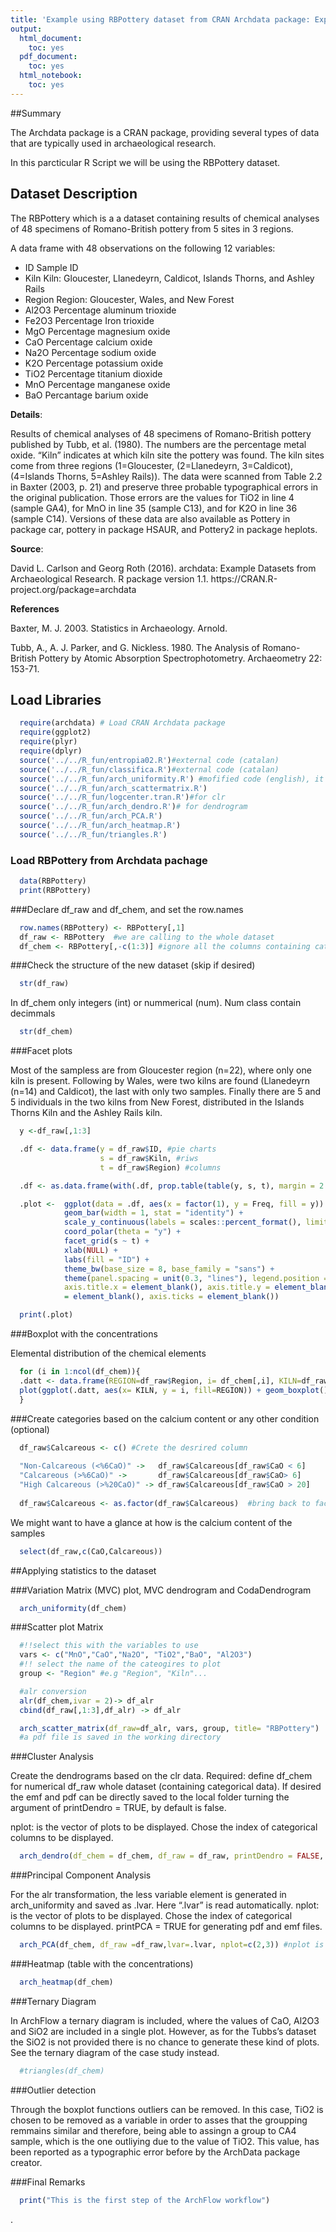 ```yaml
---
title: 'Example using RBPottery dataset from CRAN Archdata package: Exploratory analysis of archaeological ceramic compositions'
output:
  html_document:
    toc: yes
  pdf_document:
    toc: yes
  html_notebook:
    toc: yes
---
```


##Summary

The Archdata package is a CRAN package, providing several types of data that are typically used in archaeological research. 

In this parcticular R Script we will be using the RBPottery dataset.

## Dataset Description

The RBPottery which is a a dataset containing results of chemical analyses of 48 specimens of Romano-British pottery from 5 sites in 3 regions. 

A data frame with 48 observations on the following 12 variables:

* ID Sample ID
* Kiln Kiln: Gloucester, Llanedeyrn, Caldicot, Islands Thorns, and Ashley Rails
* Region Region: Gloucester, Wales, and New Forest
* Al2O3 Percentage aluminum trioxide
* Fe2O3 Percentage Iron trioxide
* MgO Percentage magnesium oxide
* CaO Percentage calcium oxide
* Na2O Percentage sodium oxide
* K2O Percentage potassium oxide
* TiO2 Percentage titanium dioxide
* MnO Percentage manganese oxide
* BaO Percantage barium oxide

**Details**:

Results of chemical analyses of 48 specimens of Romano-British pottery published by Tubb, et al.
(1980). The numbers are the percentage metal oxide. "Kiln" indicates at which kiln site the pottery
was found. The kiln sites come from three regions (1=Gloucester, (2=Llanedeyrn, 3=Caldicot),
(4=Islands Thorns, 5=Ashley Rails)). The data were scanned from Table 2.2 in Baxter (2003, p.
21) and preserve three probable typographical errors in the original publication. Those errors are
the values for TiO2 in line 4 (sample GA4), for MnO in line 35 (sample C13), and for K2O in line
36 (sample C14). Versions of these data are also available as Pottery in package car, pottery in
package HSAUR, and Pottery2 in package heplots.

**Source**:

David L. Carlson and Georg Roth (2016). archdata: Example Datasets from Archaeological
Research. R package version 1.1. https://CRAN.R-project.org/package=archdata

**References**

Baxter, M. J. 2003. Statistics in Archaeology. Arnold.

Tubb, A., A. J. Parker, and G. Nickless. 1980. The Analysis of Romano-British Pottery by Atomic
Absorption Spectrophotometry. Archaeometry 22: 153-71.

## Load Libraries
```r
  require(archdata) # Load CRAN Archdata package
  require(ggplot2)
  require(plyr)
  require(dplyr)
  source('../../R_fun/entropia02.R')#external code (catalan)
  source('../../R_fun/classifica.R')#external code (catalan)
  source('../../R_fun/arch_uniformity.R') #mofified code (english), it uses functions from entropia02.R and classifica.R
  source('../../R_fun/arch_scattermatrix.R')
  source('../../R_fun/logcenter.tran.R')#for clr 
  source('../../R_fun/arch_dendro.R')# for dendrogram
  source('../../R_fun/arch_PCA.R')
  source('../../R_fun/arch_heatmap.R')
  source('../../R_fun/triangles.R')
```

### Load RBPottery from Archdata pachage
```r
  data(RBPottery)
  print(RBPottery)
```

###Declare df_raw and df_chem, and set the row.names
```r
  row.names(RBPottery) <- RBPottery[,1]
  df_raw <- RBPottery  #we are calling to the whole dataset
  df_chem <- RBPottery[,-c(1:3)] #ignore all the columns containing categorical data, 9 in this case. 
```

###Check the structure of the new dataset (skip if desired)
```r
  str(df_raw)
```
In df_chem only integers (int) or nummerical (num). Num class contain decimmals 
```r
  str(df_chem)
```

###Facet plots

Most of the sampless are from Gloucester region (n=22), where only one kiln is present. Following by Wales, were two kilns are found (Llanedeyrn (n=14) and Caldicot), the last with only two samples. Finally there are 5 and 5 individuals in the two kilns from New Forest, distributed in the Islands Thorns Kiln and the Ashley Rails kiln.

```r
  y <-df_raw[,1:3]

  .df <- data.frame(y = df_raw$ID, #pie charts
                    s = df_raw$Kiln, #riws 
                    t = df_raw$Region) #columns

  .df <- as.data.frame(with(.df, prop.table(table(y, s, t), margin = 2:3)))

  .plot <-  ggplot(data = .df, aes(x = factor(1), y = Freq, fill = y)) + 
            geom_bar(width = 1, stat = "identity") + 
            scale_y_continuous(labels = scales::percent_format(), limits = c(0, 1)) + 
            coord_polar(theta = "y") + 
            facet_grid(s ~ t) + 
            xlab(NULL) + 
            labs(fill = "ID") + 
            theme_bw(base_size = 8, base_family = "sans") + 
            theme(panel.spacing = unit(0.3, "lines"), legend.position = "right", 
            axis.title.x = element_blank(), axis.title.y = element_blank(), axis.text.y 
            = element_blank(), axis.ticks = element_blank())

  print(.plot)
```

###Boxplot with the concentrations

Elemental distribution of the chemical elements
```r
  for (i in 1:ncol(df_chem)){
  .datt <- data.frame(REGION=df_raw$Region, i= df_chem[,i], KILN=df_raw$Kiln)
  plot(ggplot(.datt, aes(x= KILN, y = i, fill=REGION)) + geom_boxplot() + ylab(colnames(df_chem)[i]))
  }
```

###Create categories based on the calcium content or any other condition (optional)
```r
  df_raw$Calcareous <- c() #Crete the desrired column
  
  "Non-Calcareous (<%6CaO)" ->   df_raw$Calcareous[df_raw$CaO < 6]
  "Calcareous (>%6CaO)" ->       df_raw$Calcareous[df_raw$CaO> 6]
  "High Calcareous (>%20CaO)" -> df_raw$Calcareous[df_raw$CaO > 20]
   
  df_raw$Calcareous <- as.factor(df_raw$Calcareous)  #bring back to factors
```

We might want to have a glance at how is the calcium content of the samples 
```r
  select(df_raw,c(CaO,Calcareous)) 
```
##Applying statistics to the dataset

###Variation Matrix (MVC) plot, MVC dendrogram and CodaDendrogram

```r
  arch_uniformity(df_chem)
```

###Scatter plot Matrix
```r
  #!!select this with the variables to use 
  vars <- c("MnO","CaO","Na2O", "TiO2","BaO", "Al2O3") 
  #!! select the name of the cateogires to plot
  group <- "Region" #e.g "Region", "Kiln"...

  #alr conversion
  alr(df_chem,ivar = 2)-> df_alr
  cbind(df_raw[,1:3],df_alr) -> df_alr

  arch_scatter_matrix(df_raw=df_alr, vars, group, title= "RBPottery")
  #a pdf file is saved in the working directory
```

###Cluster Analysis

Create the dendrograms based on the clr data. Required: define df_chem for numerical df_raw whole dataset (containing categorical data). If desired the emf and pdf can be directly saved to the local folder turning the argument of printDendro = TRUE, by default is false.

nplot: is the vector of plots to be displayed. Chose the index of categorical columns to be displayed. 

```r
  arch_dendro(df_chem = df_chem, df_raw = df_raw, printDendro = FALSE, nplot=c(2,3))
```

###Principal Component Analysis 

For the alr transformation, the less variable element is generated in arch_uniformity and saved as .lvar.
Here ".lvar" is read automatically. 
nplot: is the vector of plots to be displayed. Chose the index of categorical columns to be displayed. 
printPCA = TRUE for generating pdf and emf files. 

```r
  arch_PCA(df_chem, df_raw =df_raw,lvar=.lvar, nplot=c(2,3)) #nplot is the vector containing categories to be shown
```

###Heatmap (table with the concentrations)
```r
  arch_heatmap(df_chem)
```

###Ternary Diagram

In ArchFlow a ternary diagram is included, where the values of CaO, \ch Al2O3 and \ch SiO2 are included in a single plot. However, as for the Tubbs's dataset the \ch SiO2 is not provided there is no chance to generate these kind of plots. See the ternary diagram of the case study instead. 
 

```r
  #triangles(df_chem)
```

###Outlier detection 

Through the boxplot functions outliers can be removed. 
In this case, TiO2 is chosen to be removed as a variable in order to asses that the groupping remmains similar and therefore, being able to assingn a group to CA4 sample, which is the one outliying due to the value of TiO2. This value, has been reported as a typographic error before by the ArchData package creator. 


###Final Remarks

```r
  print("This is the first step of the ArchFlow workflow")
```










.


